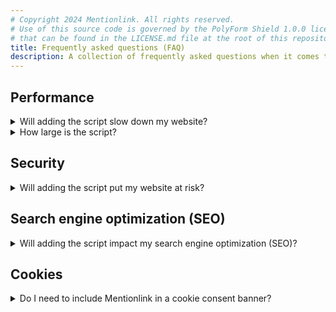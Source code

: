```yaml
---
# Copyright 2024 Mentionlink. All rights reserved.
# Use of this source code is governed by the PolyForm Shield 1.0.0 license
# that can be found in the LICENSE.md file at the root of this repository.
title: Frequently asked questions (FAQ)
description: A collection of frequently asked questions when it comes to using the Mentionlink script.
---
```


## Performance

<details>
<summary>Will adding the script slow down my website?</summary>
**No.**
The `defer` attribute guarantees that not only the script is not downloaded before the page finished loading, but also that it won't execute until the page is fully loaded.
</details>

<details>
<summary>How large is the script?</summary>
The script is very small, about 2KB; it's both minified and Brotli-compressed.
GZip compression is also offered for browsers that don't support Brotli, although Brotli provides best compression in most scenarios.
Through the [GitHub CI/CD pipeline](https://github.com/mentionlink/frontend/blob/main/.github/workflows/script.yml), the script is uploaded to an R2 bucket.
Then, the script is served through the content delivery network (CDN) of Cloudflare, which is mapped to `cdn.mentionlink.com`.
</details>

## Security

<details>
<summary>Will adding the script put my website at risk?</summary>
**No.**
All affiliate links added by Mentionlink have `target="_blank"`, thus `window.opener` will return `null`.
This approach instructs the browser to naviate to the e-commerce store without granting the new browsing context access to your website through the `window.opener` property on the opened window.
Please read the [MDN documentation on `rel="noopener"`](https://developer.mozilla.org/en-US/docs/Web/HTML/Attributes/rel/noopener) for more information; please note that `rel="noopener"` is the equivalent of not setting `target="_blank"` so that the link opens in the same tab.
Mentionlink prefers to open affiliate links in new tabs, thus setting `target="_blank"` will suffice.
</details>

## Search engine optimization (SEO)

<details>
<summary>Will adding the script impact my search engine optimization (SEO)?</summary>
**No.**
All affiliate links added by Mentionlink have `rel="nofollow"`, thus search engines will ignore these outgoing links.
</details>

## Cookies

<details>
<summary>Do I need to include Mentionlink in a cookie consent banner?</summary>
**No.**
Mentionlink does **not** send any cookies.  This can be confirmed by seeing that the `fetch` call in the script does not set `"credentials": "include"` in the payload.  Please read the [MDN documentation on Using Fetch](https://developer.mozilla.org/en-US/docs/Web/API/Fetch_API/Using_Fetch) for more information.

Furthemore, the HTTP preflight (Cross-Origin Resource Sharing) CORS request does not reply with the HTTP header `Access-Control-Allow-Credentials: true`, thus the browser will not allow the endpoint to set any cookies for the root domain or subdomains of `mentionlink.com`.  This can be confirmed by using the DevTools in Chrome.  Please read the [MDN documentation on Access-Control-Allow-Credentials](https://developer.mozilla.org/en-US/docs/Web/HTTP/Headers/Access-Control-Allow-Credentials) for more information.
</details>